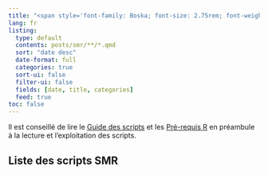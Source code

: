 ```yaml
---
title: "<span style='font-family: Boska; font-size: 2.75rem; font-weight: 800;'>Scripts R PMSI SMR</span>"
lang: fr
listing:
  type: default
  contents: posts/smr/**/*.qmd
  sort: "date desc"
  date-format: full
  categories: true
  sort-ui: false
  filter-ui: false
  fields: [date, title, categories]
  feed: true
toc: false
---
```


Il est conseillé de lire le [Guide des scripts](guide_post.qmd) et les [Pré-requis R](base_R.qmd) en préambule à la lecture et l'exploitation des scripts.

## Liste des scripts SMR  

